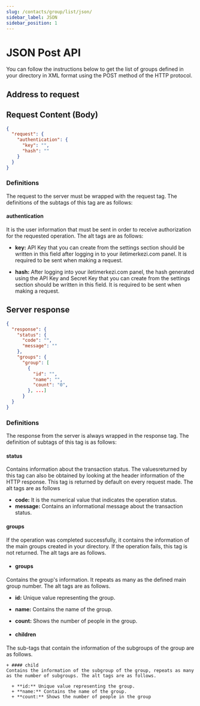 ```yaml
---
slug: /contacts/group/list/json/
sidebar_label: JSON
sidebar_position: 1
---
```



# JSON Post API
<AccessWarning />
You can follow the instructions below to get the list of groups defined in your directory in XML format using the POST method of the HTTP protocol.

## Address to request

<RequestURL type="POST" url="https://api.iletimerkezi.com/v1/get-groups/json" />

## Request Content (Body)

```json title="Content of the request if you are processing using API Key"
{
  "request": {
    "authentication": {
      "key": "",
      "hash": ""
    }
  }
}
```

### Definitions

The request to the server must be wrapped with the <Badge>request</Badge> tag. The definitions of the subtags of this tag are as follows:

#### authentication
It is the user information that must be sent in order to receive authorization for the requested operation. The alt tags are as follows:

+ **key:** API Key that you can create from the settings section should be written in this field after logging in to your iletimerkezi.com panel. It is required to be sent when making a request.

+ **hash:** After logging into your iletimerkezi.com panel, the hash generated using the API Key and Secret Key that you can create from the settings section should be written in this field. It is required to be sent when making a request.

## Server response

```json
{
  "response": {
    "status": {
      "code": "",
      "message": ""
    },
    "groups": {
      "group": [
        {
          "id": "",
          "name": "",
          "count": "0",
        }, ...]
      }
  }
}
```

### Definitions

The response from the server is always wrapped in the <Badge>response</Badge> tag. The definition of subtags of this tag is as follows:

#### status
Contains information about the transaction status. The values ​​returned by this tag can also be obtained by looking at the header information of the HTTP response. This tag is returned by default on every request made. The alt tags are as follows

+ **code:** It is the numerical value that indicates the operation status.
+ **message:** Contains an informational message about the transaction status.

#### groups
If the operation was completed successfully, it contains the information of the main groups created in your directory. If the operation fails, this tag is not returned. The alt tags are as follows.

+ #### groups
Contains the group's information. It repeats as many as the defined main group number. The alt tags are as follows.

  + **id:** Unique value representing the group.
  + **name:** Contains the name of the group.
  + **count:** Shows the number of people in the group.

  + #### children
  The sub-tags that contain the information of the subgroups of the group are as follows.

    + #### child
    Contains the information of the subgroup of the group, repeats as many as the number of subgroups. The alt tags are as follows.

      + **id:** Unique value representing the group.
      + **name:** Contains the name of the group.
      + **count:** Shows the number of people in the group